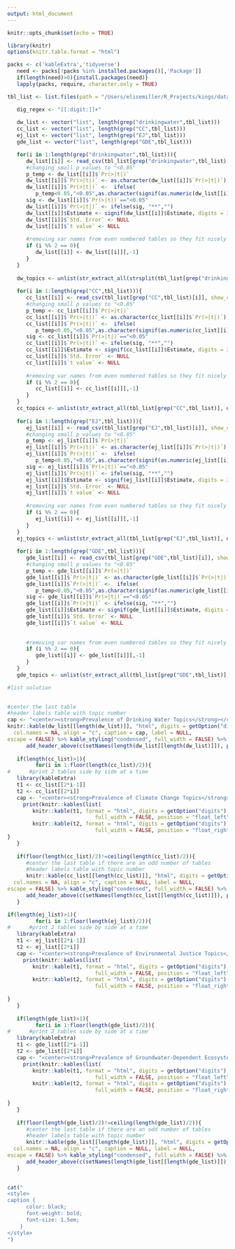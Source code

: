 ```yaml
---
output: html_document
---
```






```r
knitr::opts_chunk$set(echo = TRUE)
```


```r
library(knitr)
options(knitr.table.format = "html") 

packs <- c('kableExtra','tidyverse')
   need <- packs[!packs %in% installed.packages()[,'Package']]
   if(length(need)>0){install.packages(need)}
   lapply(packs, require, character.only = TRUE)
```   

```r

tbl_list <- list.files(path = "/Users/elisemiller/R_Projects/kings/data_temp", pattern = "eftblskinny", full.names = T)

   dig_regex <- "[[:digit:]]+"
   
   dw_list <- vector("list", length(grep("drinkingwater",tbl_list)))  
   cc_list <- vector("list", length(grep("CC",tbl_list)))
   ej_list <- vector("list", length(grep("EJ",tbl_list)))
   gde_list <- vector("list", length(grep("GDE",tbl_list)))

   for(i in 1:length(grep("drinkingwater",tbl_list))){
      dw_list[[i]] <- read_csv(tbl_list[grep("drinkingwater",tbl_list)[i]], show_col_types = FALSE)
      #changing small p values to "<0.05"
      p_temp <- dw_list[[i]]$`Pr(>|t|)`
      dw_list[[i]]$`Pr(>|t|)` <- as.character(dw_list[[i]]$`Pr(>|t|)`)
      dw_list[[i]]$`Pr(>|t|)` <-  ifelse(
         p_temp<0.05,"<0.05",as.character(signif(as.numeric(dw_list[[i]]$`Pr(>|t|)`),digits = 2)))
      sig <- dw_list[[i]]$`Pr(>|t|)`=="<0.05"
      dw_list[[i]]$`Pr(>|t|)` <- ifelse(sig, "**","")
      dw_list[[i]]$Estimate <- signif(dw_list[[i]]$Estimate, digits = 3)
      dw_list[[i]]$`Std. Error` <- NULL
      dw_list[[i]]$`t value` <- NULL
         
      #removing var names from even numbered tables so they fit nicely
      if (i %% 2 == 0){
         dw_list[[i]] <- dw_list[[i]][,-1]
      }
   }
   
   dw_topics <- unlist(str_extract_all(strsplit(tbl_list[grep("drinkingwater",tbl_list)], ":")[[1]][2], dig_regex))
   
   for(i in 1:length(grep("CC",tbl_list))){
      cc_list[[i]] <- read_csv(tbl_list[grep("CC",tbl_list)[i]], show_col_types = FALSE)
      #changing small p values to "<0.05"
      p_temp <- cc_list[[i]]$`Pr(>|t|)`
      cc_list[[i]]$`Pr(>|t|)` <- as.character(cc_list[[i]]$`Pr(>|t|)`)
      cc_list[[i]]$`Pr(>|t|)` <-  ifelse(
         p_temp<0.05,"<0.05",as.character(signif(as.numeric(cc_list[[i]]$`Pr(>|t|)`),digits = 2)))
      sig <- cc_list[[i]]$`Pr(>|t|)`=="<0.05" 
      cc_list[[i]]$`Pr(>|t|)` <- ifelse(sig, "**","")
      cc_list[[i]]$Estimate <- signif(cc_list[[i]]$Estimate, digits = 3)
      cc_list[[i]]$`Std. Error` <- NULL
      cc_list[[i]]$`t value` <- NULL
         
      #removing var names from even numbered tables so they fit nicely
      if (i %% 2 == 0){
         cc_list[[i]] <- cc_list[[i]][,-1]
      }
   }
   cc_topics <- unlist(str_extract_all(tbl_list[grep("CC",tbl_list)], dig_regex))
   
   for(i in 1:length(grep("EJ",tbl_list))){
      ej_list[[i]] <- read_csv(tbl_list[grep("EJ",tbl_list)[i]], show_col_types = FALSE)
      #changing small p values to "<0.05"
      p_temp <- ej_list[[i]]$`Pr(>|t|)`
      ej_list[[i]]$`Pr(>|t|)` <- as.character(ej_list[[i]]$`Pr(>|t|)`)
      ej_list[[i]]$`Pr(>|t|)` <-  ifelse(
         p_temp<0.05,"<0.05",as.character(signif(as.numeric(ej_list[[i]]$`Pr(>|t|)`),digits = 2)))
      sig <- ej_list[[i]]$`Pr(>|t|)`=="<0.05" 
      ej_list[[i]]$`Pr(>|t|)` <- ifelse(sig, "**","")
      ej_list[[i]]$Estimate <- signif(ej_list[[i]]$Estimate, digits = 3)
      ej_list[[i]]$`Std. Error` <- NULL
      ej_list[[i]]$`t value` <- NULL
         
      #removing var names from even numbered tables so they fit nicely
      if (i %% 2 == 0){
         ej_list[[i]] <- ej_list[[i]][,-1]
      }
   }
   ej_topics <- unlist(str_extract_all(tbl_list[grep("EJ",tbl_list)], dig_regex))
   
   for(i in 1:length(grep("GDE",tbl_list))){
      gde_list[[i]] <- read_csv(tbl_list[grep("GDE",tbl_list)[i]], show_col_types = FALSE)
      #changing small p values to "<0.05"
      p_temp <- gde_list[[i]]$`Pr(>|t|)`
      gde_list[[i]]$`Pr(>|t|)` <- as.character(gde_list[[i]]$`Pr(>|t|)`)
      gde_list[[i]]$`Pr(>|t|)` <-  ifelse(
         p_temp<0.05,"<0.05",as.character(signif(as.numeric(gde_list[[i]]$`Pr(>|t|)`),digits = 2)))
      sig <- gde_list[[i]]$`Pr(>|t|)`=="<0.05"
      gde_list[[i]]$`Pr(>|t|)` <- ifelse(sig, "**","")
      gde_list[[i]]$Estimate <- signif(gde_list[[i]]$Estimate, digits = 3)
      gde_list[[i]]$`Std. Error` <- NULL
      gde_list[[i]]$`t value` <- NULL
         
      
      #removing var names from even numbered tables so they fit nicely
      if (i %% 2 == 0){
         gde_list[[i]] <- gde_list[[i]][,-1]
      }
   }
   gde_topics <- unlist(str_extract_all(tbl_list[grep("GDE",tbl_list)], dig_regex))
```


```r
#list solution
    

#center the last table
#header labels table with topic number
cap <- "<center><strong>Prevalence of Drinking Water Topics</strong></center>"
knitr::kable(dw_list[[length(dw_list)]], "html", digits = getOption("digits"), row.names = NA,
  col.names = NA, align = "c", caption = cap, label = NULL,
escape = FALSE) %>% kable_styling("condensed", full_width = FALSE) %>% 
      add_header_above(c(setNames(length(dw_list[[length(dw_list)]]), paste0("Topic ",dw_topics,collapse="+")))) 
   
   if(length(cc_list)>1){
         for(i in 1:floor(length(cc_list)/2)){
#      #print 2 tables side by side at a time
   library(kableExtra)
   t1 <- cc_list[[2*i-1]]
   t2 <- cc_list[[2*i]]
   cap <- "<center><strong>Prevalence of Climate Change Topics</strong></center>"
     print(knitr::kables(list(
        knitr::kable(t1, format = "html", digits = getOption("digits"), align = "l", label = NULL, escape = FALSE) %>% kable_styling(bootstrap_options = c("condensed"),
                            full_width = FALSE, position = "float_left")  ,   
        knitr::kable(t2, format = "html", digits = getOption("digits"), align = "r", label = NULL, escape = FALSE) %>% kable_styling(bootstrap_options = c("condensed"),
                            full_width = FALSE, position = "float_right")), caption = ifelse(i==1,cap,"") ) %>% add_header_above(c(paste0("Topic ",cc_topics[2*i-1]),paste0("Topic ",cc_topics[2*i]))))
}
   }
     
   if(floor(length(cc_list)/2)!=ceiling(length(cc_list)/2)){
      #center the last table if there are an odd number of tables
      #header labels table with topic number
      knitr::kable(cc_list[[length(cc_list)]], "html", digits = getOption("digits"), row.names = NA,
  col.names = NA, align = "c", caption = NULL, label = NULL,
escape = FALSE) %>% kable_styling("condensed", full_width = FALSE) %>% 
      add_header_above(c(setNames(length(cc_list[[length(cc_list)]]), paste0("Topic ",cc_topics[length(cc_topics)]))))
   }

if(length(ej_list)>1){
         for(i in 1:floor(length(ej_list)/2)){
#      #print 2 tables side by side at a time
   library(kableExtra)
   t1 <- ej_list[[2*i-1]]
   t2 <- ej_list[[2*i]]
   cap <- "<center><strong>Prevalence of Environmental Justice Topics</strong></center>"
     print(knitr::kables(list(
        knitr::kable(t1, format = "html", digits = getOption("digits"), align = "l", label = NULL, escape = FALSE) %>% kable_styling(bootstrap_options = c("condensed"),
                            full_width = FALSE, position = "float_left")  ,   
        knitr::kable(t2, format = "html", digits = getOption("digits"), align = "r", label = NULL, escape = FALSE) %>% kable_styling(bootstrap_options = c("condensed"),
                            full_width = FALSE, position = "float_right")), caption = ifelse(i==1,cap,"") ) %>% add_header_above(c(paste0("Topic ",ej_topics[2*i-1]),paste0("Topic ",ej_topics[2*i]))))
 
}
   }
   
   if(length(gde_list)>1){
         for(i in 1:floor(length(gde_list)/2)){
#      #print 2 tables side by side at a time
   library(kableExtra)
   t1 <- gde_list[[2*i-1]]
   t2 <- gde_list[[2*i]]
   cap <- "<center><strong>Prevalence of Groundwater-Dependent Ecosystem Topics</strong></center>"
     print(knitr::kables(list(
        knitr::kable(t1, format = "html", digits = getOption("digits"), align = "l", label = NULL, escape = FALSE) %>% kable_styling(bootstrap_options = c("condensed"),
                            full_width = FALSE, position = "float_left")  ,   
        knitr::kable(t2, format = "html", digits = getOption("digits"), align = "r", label = NULL, escape = FALSE) %>% kable_styling(bootstrap_options = c("condensed"),
                            full_width = FALSE, position = "float_right")), caption = ifelse(i==1,cap,"") ) %>% add_header_above(c(paste0("Topic ",gde_topics[2*i-1]),paste0("Topic ",gde_topics[2*i]))))
 
}
   }
     
   if(floor(length(gde_list)/2)!=ceiling(length(gde_list)/2)){
      #center the last table if there are an odd number of tables
      #header labels table with topic number
      knitr::kable(gde_list[[length(gde_list)]], "html", digits = getOption("digits"), row.names = NA,
  col.names = NA, align = "c", caption = NULL, label = NULL,
escape = FALSE) %>% kable_styling("condensed", full_width = FALSE) %>% 
      add_header_above(c(setNames(length(gde_list[[length(gde_list)]]), paste0("Topic ",gde_topics[length(gde_topics)]))))
   }
   

```

```r
cat("
<style>
caption {
      color: black;
      font-weight: bold;
      font-size: 1.5em;
    }
</style>
")
```

